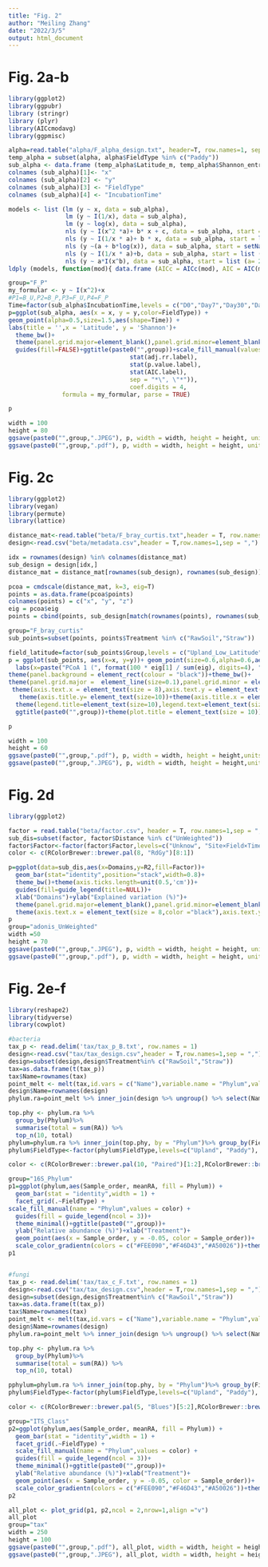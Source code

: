 ---
title: "Fig. 2"
author: "Meiling Zhang"
date: "2022/3/5"
output: html_document
---

# Fig. 2a-b

```{r}
library(ggplot2)
library(ggpubr)
library (stringr)
library (plyr)
library(AICcmodavg)
library(ggpmisc)

alpha=read.table("alpha/F_alpha_design.txt", header=T, row.names=1, sep="\t", comment.char="")
temp_alpha = subset(alpha, alpha$FieldType %in% c("Paddy"))
sub_alpha <- data.frame (temp_alpha$Latitude_m, temp_alpha$Shannon_entropy,temp_alpha$FieldType,temp_alpha$IncubationTime)
colnames (sub_alpha)[1]<- "x" 
colnames (sub_alpha)[2] <- "y"
colnames (sub_alpha)[3] <- "FieldType"
colnames (sub_alpha)[4] <- "IncubationTime"

models <- list (lm (y ~ x, data = sub_alpha),
                lm (y ~ I(1/x), data = sub_alpha),
                lm (y ~ log(x), data = sub_alpha),
                nls (y ~ I(x^2 *a)+ b* x + c, data = sub_alpha, start = list (a= 1, b = 1, c= 0)), 
                nls (y ~ I(1/x * a)+ b * x, data = sub_alpha, start = list (a = 1, b = 1)),
                nls (y ~(a + b*log(x)), data = sub_alpha, start = setNames (coef (lm (y ~ log(x), data = sub_alpha)), c("a", "b"))),
                nls (y ~ I(1/x * a)+b, data = sub_alpha, start = list (a= 1, b= 1)),
                nls (y ~ a*I(x^b), data = sub_alpha, start = list (a= 2, b= 1.5)))
ldply (models, function(mod){ data.frame (AICc = AICc(mod), AIC = AIC(mod), model = deparse(formula(mod))) })

group="F_P"
my_formular <- y ~ I(x^2)+x
#P1=B_U,P2=B_P,P3=F_U,P4=F_P
Time=factor(sub_alpha$IncubationTime,levels = c("D0","Day7","Day30","Day60"))
p=ggplot(sub_alpha, aes(x = x, y = y,color=FieldType)) +
geom_point(alpha=0.5,size=1.5,aes(shape=Time)) +
labs(title = '',x = 'Latitude', y = 'Shannon')+
  theme_bw()+
  theme(panel.grid.major=element_blank(),panel.grid.minor=element_blank())+
  guides(fill=FALSE)+ggtitle(paste0("",group))+scale_fill_manual(values=c("#2B83BA"))+scale_color_manual(values=c("#2B83BA"))+geom_smooth(method = "lm", formula = my_formular) +stat_poly_eq(aes(label = paste(stat(eq.label),
                                  stat(adj.rr.label),
                                  stat(p.value.label),
                                  stat(AIC.label),
                                  sep = "*\", \"*")),
                                  coef.digits = 4,
               formula = my_formular, parse = TRUE)

p

width = 100
height = 80
ggsave(paste0("",group,".JPEG"), p, width = width, height = height, units = "mm")
ggsave(paste0("",group,".pdf"), p, width = width, height = height, units = "mm")
```

# Fig. 2c

```{r data, warning=FALSE}
library(ggplot2)
library(vegan)
library(permute)
library(lattice)

distance_mat<-read.table("beta/F_bray_curtis.txt",header = T, row.names=1)
design<-read.csv("beta/metadata.csv",header = T,row.names=1,sep = ",")

idx = rownames(design) %in% colnames(distance_mat)
sub_design = design[idx,]
distance_mat = distance_mat[rownames(sub_design), rownames(sub_design)]

pcoa = cmdscale(distance_mat, k=3, eig=T)
points = as.data.frame(pcoa$points)
colnames(points) = c("x", "y", "z") 
eig = pcoa$eig
points = cbind(points, sub_design[match(rownames(points), rownames(sub_design)), ])

group="F_bray_curtis"
sub_points=subset(points, points$Treatment %in% c("RawSoil","Straw"))

field_latitude=factor(sub_points$Group,levels = c("Upland_Low_Latitude","Upland_Mid_Latitude","Upland_High_Latitude","Paddy_Low_Latitude","Paddy_Mid_Latitude","Paddy_High_Latitude"))
p = ggplot(sub_points, aes(x=x, y=y))+ geom_point(size=0.6,alpha=0.6,aes(shape=IncubationTime,color=field_latitude))+ 
  labs(x=paste("PCoA 1 (", format(100 * eig[1] / sum(eig), digits=4), "%)", sep=""),y=paste("PCoA 2 (", format(100 * eig[2] / sum(eig), digits=4), "%)",sep=""))+
theme(panel.background = element_rect(colour = "black"))+theme_bw()+
theme(panel.grid.major =  element_line(size=0.1),panel.grid.minor = element_line(size = 0.1))+
 theme(axis.text.x = element_text(size = 8),axis.text.y = element_text(size = 8))+
   theme(axis.title.y= element_text(size=10))+theme(axis.title.x = element_text(size = 10))+
  theme(legend.title=element_text(size=10),legend.text=element_text(size=8))+
  ggtitle(paste0("",group))+theme(plot.title = element_text(size = 10))+scale_color_manual(values=c("#FEE090","#F46D43","#A50026","#A8DDB5","#2B8CBE","#313695"))

p

width = 100
height = 60
ggsave(paste0("",group,".pdf"), p, width = width, height = height,units = "mm")
ggsave(paste0("",group,".JPEG"), p, width = width, height = height,units = "mm")
```

# Fig. 2d

```{r}
library(ggplot2)

factor = read.table("beta/factor.csv", header = T, row.names=1,sep = ",")
sub_dis=subset(factor, factor$Distance %in% c("UnWeighted"))
factor$Factor<-factor(factor$Factor,levels=c("Unknow", "Site×Field×Time","Field×Time","Site×Time","Time ","Site×Field","Field","Site"), labels = c("Unknow", "Site×Field×Time","Field×Time","Site×Time","Time ","Site×Field","Field","Site"))
color <- c(RColorBrewer::brewer.pal(8, "RdGy")[8:1])

p=ggplot(data=sub_dis,aes(x=Domains,y=R2,fill=Factor))+
  geom_bar(stat="identity",position="stack",width=0.8)+
  theme_bw()+theme(axis.ticks.length=unit(0.5,'cm'))+
  guides(fill=guide_legend(title=NULL))+
  xlab("Domains")+ylab("Explained variation (%)")+
  theme(panel.grid.major=element_blank(),panel.grid.minor=element_blank())+
  theme(axis.text.x = element_text(size = 8,color ="black"),axis.text.y = element_text(size = 8,color ="black"))+scale_fill_manual(name = "Phylum",values = color,limits = c("Unknow", "Site×Field×Time","Field×Time","Site×Time","Time ","Site×Field","Field","Site"))
p
group="adonis_UnWeighted"
width =50
height = 70
ggsave(paste0("",group,".JPEG"), p, width = width, height = height, units = "mm")
ggsave(paste0("",group,".pdf"), p, width = width, height = height, units = "mm")
```

# Fig. 2e-f

```{r}
library(reshape2)
library(tidyverse)
library(cowplot)

#bacteria
tax_p <- read.delim('tax/tax_p_B.txt', row.names = 1)
design<-read.csv("tax/tax_design.csv",header = T,row.names=1,sep = ",")
design=subset(design,design$Treatment%in% c("RawSoil","Straw"))
tax=as.data.frame(t(tax_p))
tax$Name=rownames(tax)
point_melt <- melt(tax,id.vars = c("Name"),variable.name = "Phylum",value.name = "RA")
design$Name=rownames(design)
phylum.ra=point_melt %>% inner_join(design %>% ungroup() %>% select(Name, Sample_order,FieldType,Treatment), by = "Name")

top.phy <- phylum.ra %>% 
  group_by(Phylum)%>% 
  summarise(total = sum(RA)) %>% 
  top_n(10, total)
phylum=phylum.ra %>% inner_join(top.phy, by = "Phylum")%>% group_by(FieldType,Sample_order,Phylum)%>% summarise(meanRA = mean(RA))
phylum$FieldType<-factor(phylum$FieldType,levels=c("Upland", "Paddy"), labels = c("Upland", "Paddy"))

color <- c(RColorBrewer::brewer.pal(10, "Paired")[1:2],RColorBrewer::brewer.pal(10, "Paired")[5:6],RColorBrewer::brewer.pal(10, "Paired")[7:8],RColorBrewer::brewer.pal(10, "Paired")[9:10],RColorBrewer::brewer.pal(10, "Paired")[3:4])

group="16S_Phylum"
p1=ggplot(phylum,aes(Sample_order, meanRA, fill = Phylum)) +
  geom_bar(stat = "identity",width = 1) +
  facet_grid(.~FieldType) +
scale_fill_manual(name = "Phylum",values = color) +
  guides(fill = guide_legend(ncol = 3))+
  theme_minimal()+ggtitle(paste0("",group))+
  ylab("Relative abundance (%)")+xlab("Treatment")+ 
  geom_point(aes(x = Sample_order, y = -0.05, color = Sample_order))+
  scale_color_gradientn(colors = c("#FEE090","#F46D43","#A50026"))+theme_classic()+theme(text = element_text(size = 12), legend.position = "bottom")
p1


#fungi
tax_p <- read.delim('tax/tax_c_F.txt', row.names = 1)
design<-read.csv("tax/tax_design.csv",header = T,row.names=1,sep = ",")
design=subset(design,design$Treatment%in% c("RawSoil","Straw"))
tax=as.data.frame(t(tax_p))
tax$Name=rownames(tax)
point_melt <- melt(tax,id.vars = c("Name"),variable.name = "Phylum",value.name = "RA")
design$Name=rownames(design)
phylum.ra=point_melt %>% inner_join(design %>% ungroup() %>% select(Name, Sample_order,FieldType,Treatment), by = "Name")

top.phy <- phylum.ra %>% 
  group_by(Phylum)%>% 
  summarise(total = sum(RA)) %>% 
  top_n(10, total)

pphylum=phylum.ra %>% inner_join(top.phy, by = "Phylum")%>% group_by(FieldType,Sample_order,Phylum)%>% summarise(meanRA = mean(RA))
phylum$FieldType<-factor(phylum$FieldType,levels=c("Upland", "Paddy"), labels = c("Upland", "Paddy"))

color <- c(RColorBrewer::brewer.pal(5, "Blues")[5:2],RColorBrewer::brewer.pal(4, "Reds")[4:2],RColorBrewer::brewer.pal(5, "Greens")[5:2])

group="ITS_Class"
p2=ggplot(phylum,aes(Sample_order, meanRA, fill = Phylum)) +
  geom_bar(stat = "identity",width = 1) +
  facet_grid(.~FieldType) +
  scale_fill_manual(name = "Phylum",values = color) +
  guides(fill = guide_legend(ncol = 3))+
  theme_minimal()+ggtitle(paste0("",group))+
  ylab("Relative abundance (%)")+xlab("Treatment")+ 
  geom_point(aes(x = Sample_order, y = -0.05, color = Sample_order))+
  scale_color_gradientn(colors = c("#FEE090","#F46D43","#A50026"))+theme_classic()+theme(text = element_text(size = 12), legend.position = "bottom")
p2

all_plot <- plot_grid(p1, p2,ncol = 2,nrow=1,align ="v")
all_plot
group="tax"
width = 250
height = 100
ggsave(paste0("",group,".pdf"), all_plot, width = width, height = height,units = "mm")
ggsave(paste0("",group,".JPEG"), all_plot, width = width, height = height,units = "mm")
```